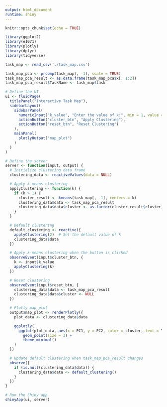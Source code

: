 ```yaml
---
output: html_document
runtime: shiny
---
```


```r
knitr::opts_chunk$set(echo = TRUE)

library(ggplot2)
library(e1071)
library(plotly)
library(dplyr)
library(tidyverse)
```

```r
task_map <- read_csv('./task_map.csv')
```
```r
task_map_pca <- prcomp(task_map[, -1], scale = TRUE)
task_map_pca_result <- as.data.frame(task_map_pca$x[, 1:2])
task_map_pca_result$TaskName <- task_map$task

# Define the UI
ui <- fluidPage(
  titlePanel("Interactive Task Map"),
  sidebarLayout(
    sidebarPanel(
      numericInput("k_value", "Enter the value of k:", min = 1, value = 2),
      actionButton("cluster_btn", "Apply Clustering"),
      actionButton("reset_btn", "Reset Clustering")
    ),
    mainPanel(
      plotlyOutput("map_plot")
    )
  )
)

# Define the server
server <- function(input, output) {
  # Initialize clustering data frame
  clustering_data <- reactiveValues(data = NULL)

  # Apply k-means clustering
  applyClustering <- function(k) {
    if (k > 1) {
      cluster_result <- kmeans(task_map[, -1], centers = k)
      clustering_data$data <- task_map_pca_result
      clustering_data$data$cluster <- as.factor(cluster_result$cluster)
    }
  }

  # Default clustering
  default_clustering <- reactive({
    applyClustering(2)  # Set the default value of k
    clustering_data$data
  })

  # Apply k-means clustering when the button is clicked
  observeEvent(input$cluster_btn, {
    k <- input$k_value
    applyClustering(k)
  })

  # Reset clustering
  observeEvent(input$reset_btn, {
    clustering_data$data <- task_map_pca_result
    clustering_data$data$cluster <- NULL
  })

  # Plotly map plot
  output$map_plot <- renderPlotly({
    plot_data <- clustering_data$data

    ggplotly(
      ggplot(plot_data, aes(x = PC1, y = PC2, color = cluster, text = TaskName)) +
        geom_point(size = 3) +
        theme_minimal()
    )
  })

  # Update default clustering when task_map_pca_result changes
  observe({
    if (is.null(clustering_data$data)) {
      clustering_data$data <- default_clustering()
    }
  })
}

# Run the Shiny app
shinyApp(ui, server)
```